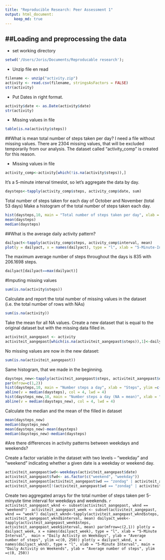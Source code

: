 ```yaml
---
title: "Reproducible Research: Peer Assessment 1"
output: html_document:
    keep_md: true
---
```

##Loading and preprocessing the data
-------------------------------------------------
* set working directory
```r
setwd('/Users/Joris/Documents/Reproducable research');
```
* Unzip file en read
```r
filename <- unzip("activity.zip")
activity <- read.csv(filename, stringsAsFactors = FALSE)
str(activity)
```
* Put Dates in right format.
```r
activity$date <- as.Date(activity$date)
str(activity)
```
* Missing values in file
```r
table(is.na(activity$steps))
```
##What is mean total number of steps taken per day?
I need a file without missing values. There are 2304 missing values, that will be excluded temporarily from our analysis. The dataset called “activity_comp” is created for this reason.

* Missing values in file
```r
activity_comp<-activity[which(!is.na(activity$steps)),]
```
It's a 5-minute interval timeslot, so let's aggregate the data by day. 
```r
daysteps<-tapply(activity_comp$steps, activity_comp$date, sum)
```
Total number of steps taken for each day of October and November (total 53 days)
Make a histogram of the total number of steps taken each day.
```r
hist(daysteps,10, main = "Total number of steps taken per day", xlab = "")
mean(daysteps)
median(daysteps)
```
##What is the average daily activity pattern?
```r
dailyact<-tapply(activity_comp$steps, activity_comp$interval, mean)
plot(y = dailyact, x = names(dailyact), type = "l", xlab = "5-Minute-Interval", main = "Daily Activity Pattern", ylab = "Average number of steps")
```
The maximum average number of steps throughout the days is 835 with 206.1698 steps.
```r
dailyact[dailyact==max(dailyact)]
```
#Imputing missing values
```r
sum(is.na(activity$steps))
```
Calculate and report the total number of missing values in the dataset (i.e. the total number of rows with NAs)
```r
sum(is.na(activity))
```
Take the mean for all NA values. Create a new dataset that is equal to the original dataset but with the missing data filled in.
```r
activiteit_aangepast <- activity
activiteit_aangepast[which(is.na(activiteit_aangepast$steps)),1]<-dailyact[as.character(activiteit_aangepast[which(is.na(activiteit_aangepast$steps)),3])]
```
No missing values are now in the new dataset: 
```r
sum(is.na(activiteit_aangepast))
```
Same histogram, that we made in the beginning. 
```r
daysteps_new<-tapply(activiteit_aangepast$steps, activiteit_aangepast$date, sum)
par(mfrow=c(1,2))
hist(daysteps,10, main = "Number steps a day", xlab = "Steps", ylim =c(0, 25))
abline(v = median(daysteps), col = 4, lwd = 4)
hist(daysteps_new,10, main = "Number steps a day (NA = mean)", xlab = "Steps",ylim =c(0, 25))
abline(v = median(daysteps_new), col = 4, lwd = 4)
```
Calculate the median and the mean of the filled in dataset
```r
mean(daysteps_new)
median(daysteps_new)
mean(daysteps_new)-mean(daysteps)
median(daysteps_new)-median(daysteps)
```
#Are there differences in activity patterns between weekdays and weekends?

Create a factor variable in the dataset with two levels – “weekday” and “weekend” indicating whether a given date is a weekday or weekend day.
```r
activiteit_aangepast$wd<-weekdays(activiteit_aangepast$date)
activiteit_aangepast$fwd<- as.factor(c("weekend", "weekday"))
activiteit_aangepast[activiteit_aangepast$wd == "zondag" | activiteit_aangepast$wd == "zaterdag" ,5]<- factor("weekend")
activiteit_aangepast[!(activiteit_aangepast$wd == "zondag" | activiteit_aangepast$wd == "zaterdag"),5 ]<- factor("weekday")
```
Create two aggregated arrays for the total number of steps taken per 5-minyute time interval for weekdays and weekends.
```r
activiteit_aangepast_wknd <- subset(activiteit_aangepast, wknd == "weekend") 
activiteit_aangepast_week <- subset(activiteit_aangepast, wknd == "week")
dailyact_wknd<-tapply(activiteit_aangepast_wknd$steps, activiteit_aangepast_wknd$interval, mean)
dailyact_week<-tapply(activiteit_aangepast_week$steps, activiteit_aangepast_week$interval, mean)
par(mfrow=c(2,1))
plot(y = dailyact_week, x = names(dailyact_week), type = "l", xlab = "5-Minute Interval",  main = "Daily Activity on Weekdays", ylab = "Average number of steps", ylim =c(0, 250))
plot(y = dailyact_wknd, x = names(dailyact_wknd), type = "l", xlab = "5-Minute Interval", main = "Daily Activity on Weekends", ylab = "Average number of steps", ylim =c(0, 250))```
